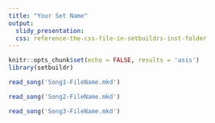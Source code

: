 ```yaml
---
title: "Your Set Name"
output:
  slidy_presentation: 
  css: reference-the-css-file-in-setbuildrs-inst-folder
---
```

  
  ```r
knitr::opts_chunk$set(echo = FALSE, results = 'asis')
library(setbuildr)
```


```r
read_song('Song1-FileName.mkd')
```

```r
read_song('Song2-FileName.mkd')
```

```r
read_song('Song3-FileName.mkd')
```

